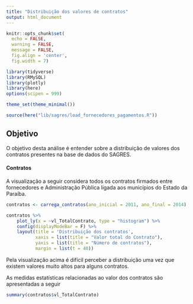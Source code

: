 ```yaml
---
title: "Distribuição dos valores de contratos"
output: html_document
---
```


```r
knitr::opts_chunk$set(
  echo = FALSE,
  warning = FALSE,
  message = FALSE,
  fig.align = 'center',
  fig.width = 7)
```
<style> .html-widget { margin: auto; } </style>

```r
library(tidyverse)
library(RMySQL)
library(plotly)
library(here)
options(scipen = 999)

theme_set(theme_minimal())
```

```r
source(here("lib/sagres/load_fornecedores_pagamentos.R"))
```

## Objetivo

O objetivo desta análise é entender sobre a distribuição de valores dos contratos presentes na base de dados do SAGRES. 

#### Contratos
A visualização a seguir considera todos os contratos firmados entre fornecedores e Administração Pública ligada aos municípios do Estado da Paraíba.

```r
contratos <- carrega_contratos(ano_inicial = 2011, ano_final = 2014)
```

```r
contratos %>% 
    plot_ly(x = ~vl_TotalContrato, type = "histogram") %>% 
    config(displayModeBar = F) %>% 
    layout(title = 'Distribuição dos contratos',
           xaxis = list(title = "Valor total do Contrato"),
           yaxis = list(title = "Número de contratos"),
           margin = list(t = 40))
```

Pela visualização acima é difícil perceber a distribuição uma vez que existem valores muito altos para alguns contratos.

As medidas estatísticas relacionadas ao valor dos contratos são apresentadas a seguir
```r
summary(contratos$vl_TotalContrato)
```


